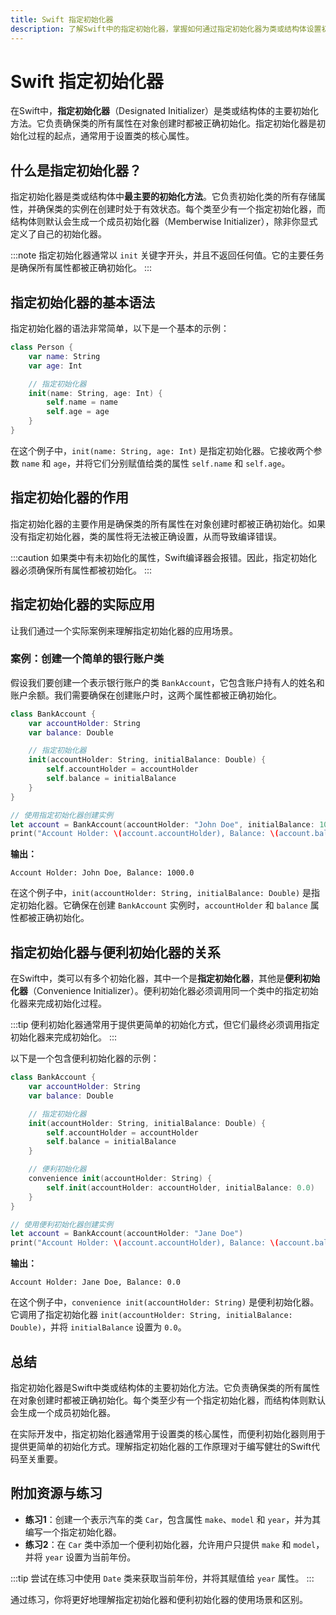 ```yaml
---
title: Swift 指定初始化器
description: 了解Swift中的指定初始化器，掌握如何通过指定初始化器为类或结构体设置初始状态。
---
```


# Swift 指定初始化器

在Swift中，**指定初始化器**（Designated Initializer）是类或结构体的主要初始化方法。它负责确保类的所有属性在对象创建时都被正确初始化。指定初始化器是初始化过程的起点，通常用于设置类的核心属性。

## 什么是指定初始化器？

指定初始化器是类或结构体中**最主要的初始化方法**。它负责初始化类的所有存储属性，并确保类的实例在创建时处于有效状态。每个类至少有一个指定初始化器，而结构体则默认会生成一个成员初始化器（Memberwise Initializer），除非你显式定义了自己的初始化器。

:::note
指定初始化器通常以 `init` 关键字开头，并且不返回任何值。它的主要任务是确保所有属性都被正确初始化。
:::

## 指定初始化器的基本语法

指定初始化器的语法非常简单，以下是一个基本的示例：

```swift
class Person {
    var name: String
    var age: Int

    // 指定初始化器
    init(name: String, age: Int) {
        self.name = name
        self.age = age
    }
}
```

在这个例子中，`init(name: String, age: Int)` 是指定初始化器。它接收两个参数 `name` 和 `age`，并将它们分别赋值给类的属性 `self.name` 和 `self.age`。

## 指定初始化器的作用

指定初始化器的主要作用是确保类的所有属性在对象创建时都被正确初始化。如果没有指定初始化器，类的属性将无法被正确设置，从而导致编译错误。

:::caution
如果类中有未初始化的属性，Swift编译器会报错。因此，指定初始化器必须确保所有属性都被初始化。
:::

## 指定初始化器的实际应用

让我们通过一个实际案例来理解指定初始化器的应用场景。

### 案例：创建一个简单的银行账户类

假设我们要创建一个表示银行账户的类 `BankAccount`，它包含账户持有人的姓名和账户余额。我们需要确保在创建账户时，这两个属性都被正确初始化。

```swift
class BankAccount {
    var accountHolder: String
    var balance: Double

    // 指定初始化器
    init(accountHolder: String, initialBalance: Double) {
        self.accountHolder = accountHolder
        self.balance = initialBalance
    }
}

// 使用指定初始化器创建实例
let account = BankAccount(accountHolder: "John Doe", initialBalance: 1000.0)
print("Account Holder: \(account.accountHolder), Balance: \(account.balance)")
```

**输出：**
```
Account Holder: John Doe, Balance: 1000.0
```

在这个例子中，`init(accountHolder: String, initialBalance: Double)` 是指定初始化器。它确保在创建 `BankAccount` 实例时，`accountHolder` 和 `balance` 属性都被正确初始化。

## 指定初始化器与便利初始化器的关系

在Swift中，类可以有多个初始化器，其中一个是**指定初始化器**，其他是**便利初始化器**（Convenience Initializer）。便利初始化器必须调用同一个类中的指定初始化器来完成初始化过程。

:::tip
便利初始化器通常用于提供更简单的初始化方式，但它们最终必须调用指定初始化器来完成初始化。
:::

以下是一个包含便利初始化器的示例：

```swift
class BankAccount {
    var accountHolder: String
    var balance: Double

    // 指定初始化器
    init(accountHolder: String, initialBalance: Double) {
        self.accountHolder = accountHolder
        self.balance = initialBalance
    }

    // 便利初始化器
    convenience init(accountHolder: String) {
        self.init(accountHolder: accountHolder, initialBalance: 0.0)
    }
}

// 使用便利初始化器创建实例
let account = BankAccount(accountHolder: "Jane Doe")
print("Account Holder: \(account.accountHolder), Balance: \(account.balance)")
```

**输出：**
```
Account Holder: Jane Doe, Balance: 0.0
```

在这个例子中，`convenience init(accountHolder: String)` 是便利初始化器。它调用了指定初始化器 `init(accountHolder: String, initialBalance: Double)`，并将 `initialBalance` 设置为 `0.0`。

## 总结

指定初始化器是Swift中类或结构体的主要初始化方法。它负责确保类的所有属性在对象创建时都被正确初始化。每个类至少有一个指定初始化器，而结构体则默认会生成一个成员初始化器。

在实际开发中，指定初始化器通常用于设置类的核心属性，而便利初始化器则用于提供更简单的初始化方式。理解指定初始化器的工作原理对于编写健壮的Swift代码至关重要。

## 附加资源与练习

- **练习1**：创建一个表示汽车的类 `Car`，包含属性 `make`、`model` 和 `year`，并为其编写一个指定初始化器。
- **练习2**：在 `Car` 类中添加一个便利初始化器，允许用户只提供 `make` 和 `model`，并将 `year` 设置为当前年份。

:::tip
尝试在练习中使用 `Date` 类来获取当前年份，并将其赋值给 `year` 属性。
:::

通过练习，你将更好地理解指定初始化器和便利初始化器的使用场景和区别。